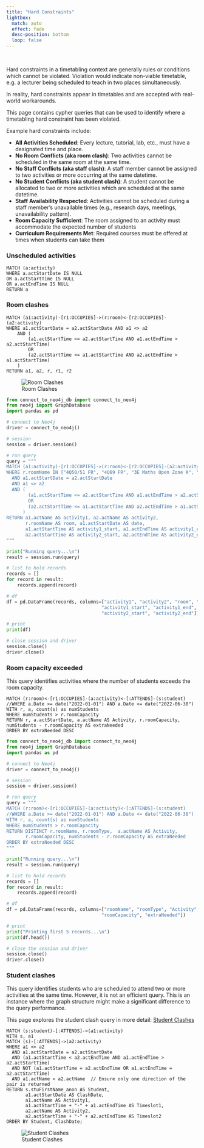 ```yaml
---
title: "Hard Constraints"
lightbox:
  match: auto
  effect: fade
  desc-position: bottom
  loop: false
---
```

<br>

Hard constraints in a timetabling context are generally rules or conditions which cannot be violated.  Violation would indicate non-viable timetable, e.g. a lecturer being scheduled to teach in two places simultaneously.

In reality, hard constraints appear in timetables and are accepted with real-world workarounds.

This page contains cypher queries that can be used to identify where a timetabling hard constraint has been violated.

Example hard constraints include:

* **All Activities Scheduled**: Every lecture, tutorial, lab, etc., must have a designated time and place.
* **No Room Conflicts (aka room clash)**: Two activities cannot be scheduled in the same room at the same time.
* **No Staff Conflicts (aka staff clash)**: A staff member cannot be assigned to two activities or more occurring at the same datetime.
* **No Student Conflicts (aka student clash)**: A student cannot be allocated to two or more activities which are scheduled at the same datetime.
* **Staff Availability Respected**: Activities cannot be scheduled during a staff member's unavailable times (e.g., research days, meetings, unavailability pattern).
* **Room Capacity Sufficient**: The room assigned to an activity must accommodate the expected number of students
* **Curriculum Requirements Met**: Required courses must be offered at times when students can take them


### Unscheduled activities

```cypher
MATCH (a:activity)
WHERE a.actStartDate IS NULL 
OR a.actStartTime IS NULL 
OR a.actEndTime IS NULL
RETURN a
```

### Room clashes

```cypher
MATCH (a1:activity)-[r1:OCCUPIES]->(r:room)<-[r2:OCCUPIES]-(a2:activity)
WHERE a1.actStartDate = a2.actStartDate AND a1 <> a2
    AND (
        (a1.actStartTime <= a2.actStartTime AND a1.actEndTime > a2.actStartTime)
        OR 
        (a2.actStartTime <= a1.actStartTime AND a2.actEndTime > a1.actStartTime)
    )
RETURN a1, a2, r, r1, r2
```
![Room Clashes](./images/cypher-room-clash.png)

```python
from connect_to_neo4j_db import connect_to_neo4j
from neo4j import GraphDatabase
import pandas as pd

# connect to Neo4j
driver = connect_to_neo4j()

# session
session = driver.session()

# run query
query = """
MATCH (a1:activity)-[r1:OCCUPIES]->(r:room)<-[r2:OCCUPIES]-(a2:activity)
WHERE r.roomName IN ["4Q50/51 FR", "4Q69 FR", "3E Maths Open Zone A", "3E12 FR"] 
  AND a1.actStartDate = a2.actStartDate 
  AND a1 <> a2
  AND (
        (a1.actStartTime <= a2.actStartTime AND a1.actEndTime > a2.actStartTime)
        OR 
        (a2.actStartTime <= a1.actStartTime AND a2.actEndTime > a1.actStartTime)
      )
RETURN a1.actName AS activity1, a2.actName AS activity2, 
       r.roomName AS room, a1.actStartDate AS date,
       a1.actStartTime AS activity1_start, a1.actEndTime AS activity1_end,
       a2.actStartTime AS activity2_start, a2.actEndTime AS activity2_end
""" 

print("Running query...\n")
result = session.run(query)

# list to hold records
records = []
for record in result:
    records.append(record)

# df
df = pd.DataFrame(records, columns=["activity1", "activity2", "room", "date", 
                                   "activity1_start", "activity1_end", 
                                   "activity2_start", "activity2_end"])

# print
print(df)

# close session and driver
session.close()
driver.close()
```

### Room capacity exceeded

This query identifies activities where the number of students exceeds the room capacity.

```cypher
MATCH (r:room)<-[r1:OCCUPIES]-(a:activity)<-[:ATTENDS]-(s:student)
//WHERE a.Date >= date("2022-01-01") AND a.Date <= date("2022-06-30") 
WITH r, a, count(s) as numStudents
WHERE numStudents > r.roomCapacity
RETURN r, a.actStartDate, a.actName AS Activity, r.roomCapacity, numStudents - r.roomCapacity AS extraNeeded
ORDER BY extraNeeded DESC
```

```python
from connect_to_neo4j_db import connect_to_neo4j
from neo4j import GraphDatabase
import pandas as pd

# connect to Neo4j
driver = connect_to_neo4j()

# session
session = driver.session()

# run query
query = """
MATCH (r:room)<-[r1:OCCUPIES]-(a:activity)<-[:ATTENDS]-(s:student)
//WHERE a.Date >= date("2022-01-01") AND a.Date <= date("2022-06-30") 
WITH r, a, count(s) as numStudents
WHERE numStudents > r.roomCapacity
RETURN DISTINCT r.roomName, r.roomType,  a.actName AS Activity, 
       r.roomCapacity, numStudents - r.roomCapacity AS extraNeeded
ORDER BY extraNeeded DESC
""" 

print("Running query...\n")
result = session.run(query)

# list to hold records
records = []
for record in result:
    records.append(record)

# df
df = pd.DataFrame(records, columns=["roomName", "roomType", "Activity", 
                                   "roomCapacity", "extraNeeded"])

# print
print("Printing first 5 records...\n")
print(df.head())

# close the session and driver
session.close()
driver.close()
```


### Student clashes

This query identifies students who are scheduled to attend two or more activities at the same time.  However, it is not an efficient query.  This is an instance where the graph structure might make a significant difference to the query performance.

This page explores the student clash query in more detail: [Student Clashes](appendix-cypher5a.qmd)

```cypher
MATCH (s:student)-[:ATTENDS]->(a1:activity)
WITH s, a1
MATCH (s)-[:ATTENDS]->(a2:activity) 
WHERE a1 <> a2 
  AND a1.actStartDate = a2.actStartDate 
  AND (a1.actStartTime < a2.actEndTime AND a1.actEndTime > a2.actStartTime)  
  AND NOT (a1.actStartTime = a2.actEndTime OR a1.actEndTime = a2.actStartTime) 
  AND a1.actName < a2.actName  // Ensure only one direction of the pair is returned
RETURN s.stuFirstName_anon AS Student, 
       a1.actStartDate AS ClashDate, 
       a1.actName AS Activity1, 
       a1.actStartTime + "-" + a1.actEndTime AS Timeslot1, 
       a2.actName AS Activity2, 
       a2.actStartTime + "-" + a2.actEndTime AS Timeslot2
ORDER BY Student, ClashDate;
```

![Student Clashes](./images/cypher-student-clash.png)